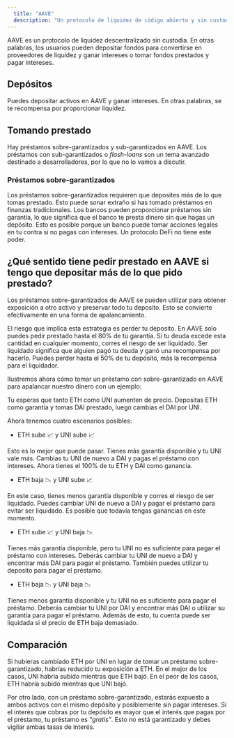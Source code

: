```yaml
---
  title: "AAVE"
  description: "Un protocolo de liquidez de código abierto y sin custodia para ganar intereses en depósitos y tomar prestado activos."
---
```


AAVE es un protocolo de liquidez descentralizado sin custodia. En otras palabras, los usuarios pueden depositar fondos para convertirse en proveedores de liquidez y ganar intereses o tomar fondos prestados y pagar intereses.

## Depósitos

Puedes depositar activos en AAVE y ganar intereses. En otras palabras, se te recompensa por proporcionar liquidez.

## Tomando prestado

Hay préstamos sobre-garantizados y sub-garantizados en AAVE. Los préstamos con sub-garantizados o _flash-loans_ son un tema avanzado destinado a desarrolladores, por lo que no lo vamos a discutir.

### Préstamos sobre-garantizados

Los préstamos sobre-garantizados requieren que deposites más de lo que tomas prestado. Esto puede sonar extraño si has tomado préstamos en finanzas tradicionales. Los bancos pueden proporcionar préstamos sin garantia, lo que significa que el banco te presta dinero sin que hagas un depósito. Esto es posible porque un banco puede tomar acciones legales en tu contra si no pagas con intereses. Un protocolo DeFi no tiene este poder.

## ¿Qué sentido tiene pedir prestado en AAVE si tengo que depositar más de lo que pido prestado?

Los préstamos sobre-garantizados de AAVE se pueden utilizar para obtener exposición a otro activo y preservar todo tu deposito. Esto se convierte efectivamente en una forma de apalancamiento.

El riesgo que implica esta estrategia es perder tu deposito. En AAVE solo puedes pedir prestado hasta el 80% de tu garantía. Si tu deuda excede esta cantidad en cualquier momento, corres el riesgo de ser liquidado. Ser liquidado significa que alguien pagó tu deuda y ganó una recompensa por hacerlo. Puedes perder hasta el 50% de tu depósito, más la recompensa para el liquidador.

Ilustremos ahora cómo tomar un préstamo con sobre-garantizado en AAVE para apalancar nuestro dinero con un ejemplo:

Tu esperas que tanto ETH como UNI aumenten de precio. Depositas ETH como garantía y tomas DAI prestado, luego cambias el DAI por UNI.

Ahora tenemos cuatro escenarios posibles:

- ETH sube 📈 y UNI sube 📈

Esto es lo mejor que puede pasar. Tienes más garantía disponible y tu UNI vale más. Cambias tu UNI de nuevo a DAI y pagas el préstamo con intereses. Ahora tienes el 100% de tu ETH y DAI como ganancia.

- ETH baja 📉 y UNI sube 📈

En este caso, tienes menos garantía disponible y corres el riesgo de ser liquidado. Puedes cambiar UNI de nuevo a DAI y pagar el préstamo para evitar ser liquidado. Es posible que todavía tengas ganancias en este momento.

- ETH sube 📈 y UNI baja 📉

Tienes más garantía disponible, pero tu UNI no es suficiente para pagar el préstamo con intereses. Deberás cambiar tu UNI de nuevo a DAI y encontrar más DAI para pagar el préstamo. También puedes utilizar tu deposito para pagar el préstamo.

- ETH baja 📉 y UNI baja 📉

Tienes menos garantía disponible y tu UNI no es suficiente para pagar el préstamo. Deberás cambiar tu UNI por DAI y encontrar más DAI o utilizar su garantía para pagar el préstamo. Además de esto, tu cuenta puede ser liquidada si el precio de ETH baja demasiado.

## Comparación

Si hubieras cambiado ETH por UNI en lugar de tomar un préstamo sobre-garantizado, habrías reducido tu exposición a ETH. En el mejor de los casos, UNI habría subido mientras que ETH bajó. En el peor de los casos, ETH habría subido mientras que UNI bajó.

Por otro lado, con un préstamo sobre-garantizado, estarás expuesto a ambos activos con el mismo depósito y posiblemente sin pagar intereses. Si el interés que cobras por tu depósito es mayor que el interés que pagas por el préstamo, tu préstamo es _"gratis"_. Esto no está garantizado y debes vigilar ambas tasas de interés.
